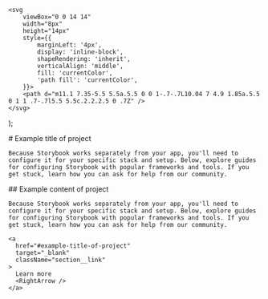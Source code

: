 
    <svg
        viewBox="0 0 14 14"
        width="8px"
        height="14px"
        style={{
            marginLeft: '4px',
            display: 'inline-block',
            shapeRendering: 'inherit',
            verticalAlign: 'middle',
            fill: 'currentColor',
            'path fill': 'currentColor',
        }}>
        <path d="m11.1 7.35-5.5 5.5a.5.5 0 0 1-.7-.7L10.04 7 4.9 1.85a.5.5 0 1 1 .7-.7l5.5 5.5c.2.2.2.5 0 .7Z" />
    </svg>
);

<Meta title="Example docs of project" />

<section className="section">
  <div className='section__header'>
    # Example title of project

    Because Storybook works separately from your app, you'll need to configure it for your specific stack and setup. Below, explore guides for configuring Storybook with popular frameworks and tools. If you get stuck, learn how you can ask for help from our community.

  </div>
  <div className='section__content'>
    ## Example content of project

    Because Storybook works separately from your app, you'll need to configure it for your specific stack and setup. Below, explore guides for configuring Storybook with popular frameworks and tools. If you get stuck, learn how you can ask for help from our community.

    <a
      href="#example-title-of-project"
      target="_blank"
      className="section__link"
    >
      Learn more
      <RightArrow />
    </a>

  </div>
</section>

<style>
    {`
    .section {
        width: 100%;
        display: flex;
        flex-direction: column;
        gap: 24px;
    }
    .section__link {
        display: flex;
        align-items: center;
        gap: 8px;
    }
  `}
</style>
